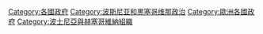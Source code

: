 {{Portal|波士尼亞與赫塞哥維納那}}
{{Commons category|Government of Bosnia and Herzegovina}}

[[Category:各國政府|Category:各國政府]]
[[Category:波斯尼亚和黑塞哥维那政治|Category:波斯尼亚和黑塞哥维那政治]]
[[Category:歐洲各國政府|Category:歐洲各國政府]]
[[Category:波士尼亞與赫塞哥維納組織|Category:波士尼亞與赫塞哥維納組織]]